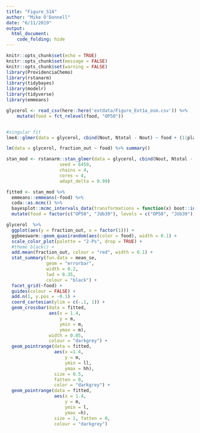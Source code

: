 ```yaml
---
title: "Figure_S1A"
author: "Mike O'Donnell"
date: "6/11/2019"
output: 
  html_document:
    code_folding: hide
---
```



```r
knitr::opts_chunk$set(echo = TRUE)
knitr::opts_chunk$set(message = FALSE)
knitr::opts_chunk$set(warning = FALSE)
library(ProvidenciaChemo)
library(rstanarm)
library(tidybayes)
library(modelr)
library(tidyverse)
library(emmeans)
```

```r
glycerol <- read_csv(here::here('extdata/Figure_Ext1a_osm.csv')) %>%
    mutate(food = fct_relevel(food, "OP50"))


#singular fit
lme4::glmer(data = glycerol, cbind(Nout, Ntotal - Nout) ~ food + (1|plate) + (1|date), family = "binomial") %>% summary()

lm(data = glycerol, fraction_out ~ food) %>% summary()

stan_mod <- rstanarm::stan_glmer(data = glycerol, cbind(Nout, Ntotal - Nout) ~ food + (1|plate) + (1|date), family = "binomial",
                    seed = 6459,
                    chains = 4,
                    cores = 4,
                    adapt_delta = 0.99)

fitted <- stan_mod %>% 
  emmeans::emmeans(~food) %>% 
  coda::as.mcmc() %>% 
  bayesplot::mcmc_intervals_data(transformations = function(x) boot::inv.logit(x)) %>%
  mutate(food = factor(c("OP50", "JUb39"), levels = c("OP50", "JUb39")))

glycerol  %>%
  ggplot(aes(y = fraction_out, x = factor(1))) +
  ggbeeswarm::geom_quasirandom(aes(color = food), width = 0.1) +
  scale_color_plot(palette = "2-Ps", drop = TRUE) +
  #theme_black() +
  add.mean(fraction_out, colour = "red", width = 0.1) +
  stat_summary(fun.data = mean_se,
               geom = "errorbar",
               width = 0.2,
               lwd = 0.35,
               colour = "black") +
  facet_grid(~food) +
  guides(colour = FALSE) +
  add.n(1, y.pos = -0.1) +
  coord_cartesian(ylim = c(-.1, 1)) +
  geom_crossbar(data = fitted,
                aes(x = 1.4,
                    y = m,
                    ymin = m,
                    ymax = m),
                width = 0.05,
                colour = "darkgrey") +
  geom_pointrange(data = fitted,
                  aes(x =1.4,
                      y = m,
                      ymin = ll,
                      ymax = hh),
                  size = 0.5,
                  fatten = 0,
                  color = "darkgrey") +
  geom_pointrange(data = fitted,
                  aes(x = 1.4,
                      y = m,
                      ymin = l,
                      ymax =h),
                  size = 1, fatten = 0, 
                  colour = "darkgrey")

```

